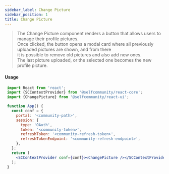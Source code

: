 ```yaml
---
sidebar_label: Change Picture
sidebar_position: 1
title: Change Picture
---
```


> The Change Picture component  renders a button that allows users to manage their profile pictures.<br/>
Once clicked, the button opens a modal card where all previously uploaded pictures are shown, and from there <br/>
it is possible to remove old pictures and also add new ones. <br/>
The last picture uploaded, or the selected one becomes the new profile picture.


<Logged><ChangePicture/></Logged>

#### Usage

```jsx
 import React from 'react';
 import {SCContextProvider} from '@selfcommunity/react-core';
 import {ChangePicture} from '@selfcommunity/react-ui';

 function App() {
   const conf = {
     portal: '<community-path>',
     session: {
       type: 'OAuth',
       token: '<community-token>',
       refreshToken: '<community-refresh-token>',
       refreshTokenEndpoint: '<community-refresh-endpoint>',
     },
   };
   return (
     <SCContextProvider conf={conf}><ChangePicture /></SCContextProvider>
   );
 }
```